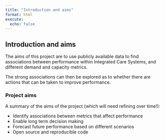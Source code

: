 ```yaml
---
title: "Introduction and aims"
format: html
execute: 
  echo: false
---
```


## Introduction and aims

The aims of this project are to use publicly available data to find associations between performance within Integrated Care Systems, and different demand and capacity metrics.

The strong associations can then be explored as to whether there are actions that can be taken to improve performance.

### Project aims

A summary of the aims of the project (which will need refining over time!):

-   Identify associations between metrics that affect performance
-   Enable long term decision making
-   Forecast future performance based on different scenarios
-   Open source and reproducible code